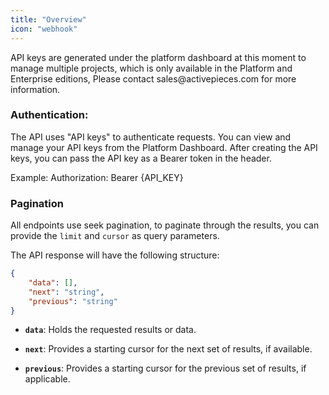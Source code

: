 ```yaml
---
title: "Overview"
icon: "webhook"
---
```


<Tip>
API keys are generated under the platform dashboard at this moment to manage multiple projects, which is only available in the Platform and Enterprise editions, 
Please contact sales@activepieces.com for more information. 
</Tip>


### Authentication:

The API uses "API keys" to authenticate requests. You can view and manage your API keys from the Platform Dashboard. After creating the API keys, you can pass the API key as a Bearer token in the header.

Example:
Authorization: Bearer {API_KEY}

### Pagination 

All endpoints use seek pagination, to paginate through the results, you can provide the `limit` and `cursor` as query parameters.

The API response will have the following structure:

```json
{
    "data": [],
    "next": "string",
    "previous": "string"
}
```

- **`data`**: Holds the requested results or data.

- **`next`**: Provides a starting cursor for the next set of results, if available.

- **`previous`**: Provides a starting cursor for the previous set of results, if applicable.
